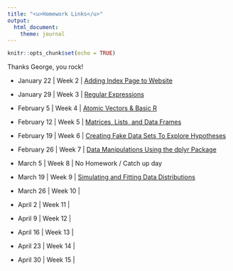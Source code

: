 ```yaml
---
title: "<u>Homework Links</u>"
output: 
  html_document:
    theme: journal
---
```


```r
knitr::opts_chunk$set(echo = TRUE)
```

Thanks George, you rock!

- January 22 | Week 2 | [Adding Index Page to Website](index.html)

- January 29 | Week 3 | [Regular Expressions](homework3.html)

- February 5 | Week 4 | [Atomic Vectors & Basic R](homework4.html)

- February 12 | Week 5 | [Matrices, Lists, and Data Frames](homework5.html)

- February 19 | Week 6 | [Creating Fake Data Sets To Explore Hypotheses](homework6.html)

- February 26 | Week 7 | [Data Manipulations Using the dplyr Package](homework7.html)

- March 5 | Week 8 | No Homework / Catch up day

- March 19 | Week 9 | [Simulating and Fitting Data Distributions](homework8.html)

- March 26 | Week 10 |

- April 2 | Week 11 |

- April 9 | Week 12 |

- April 16 | Week 13 |

- April 23 | Week 14 |

- April 30 | Week 15 |

